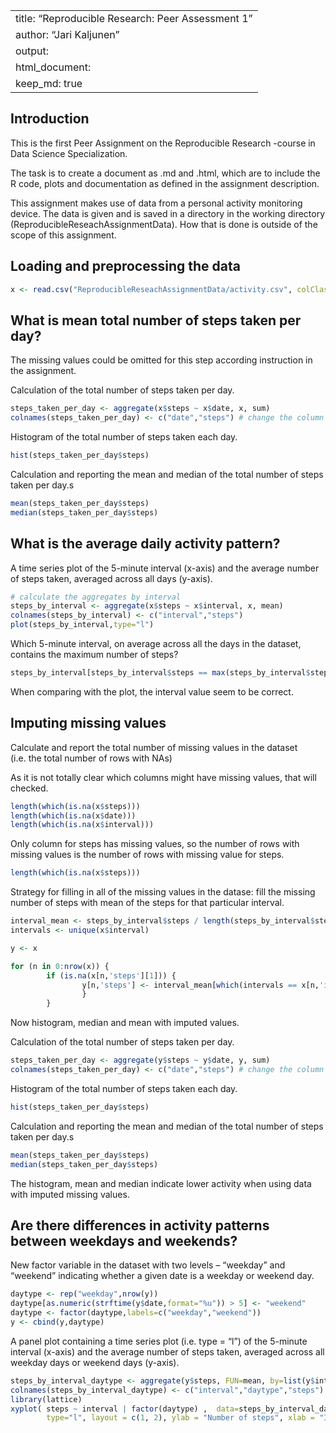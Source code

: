 
---
title: "Reproducible Research: Peer Assessment 1"
author: "Jari Kaljunen"
output: 
html_document:
keep_md: true
---

## Introduction

This is the first Peer Assignment on the Reproducible Research -course in Data Science Specialization.

The task is to create a document as .md and .html, which are to include the R code, plots and documentation
as defined in the assignment description.

This assignment makes use of data from a personal activity monitoring device. The data is given and is saved in 
a directory in the working directory (ReproducibleReseachAssignmentData). How that is done is outside of the scope
of this assignment.

## Loading and preprocessing the data

```r
x <- read.csv("ReproducibleReseachAssignmentData/activity.csv", colClasses=c("numeric","Date","integer"))
```

## What is mean total number of steps taken per day?

The missing values could be omitted for this step according instruction in the assignment.

Calculation of the total number of steps taken per day.

```r
steps_taken_per_day <- aggregate(x$steps ~ x$date, x, sum)
colnames(steps_taken_per_day) <- c("date","steps") # change the column names for clarity
```

Histogram of the total number of steps taken each day.

```r
hist(steps_taken_per_day$steps)
```

Calculation and reporting the mean and median of the total number of steps taken per day.s

```r
mean(steps_taken_per_day$steps)
median(steps_taken_per_day$steps)
```

## What is the average daily activity pattern?

A time series plot of the 5-minute interval (x-axis) and the average number of steps taken, averaged across all days (y-axis).

```r
# calculate the aggregates by interval
steps_by_interval <- aggregate(x$steps ~ x$interval, x, mean)
colnames(steps_by_interval) <- c("interval","steps")
plot(steps_by_interval,type="l")
```

Which 5-minute interval, on average across all the days in the dataset, contains the maximum number of steps?

```r
steps_by_interval[steps_by_interval$steps == max(steps_by_interval$steps),'interval']
```

When comparing with the plot, the interval value seem to be correct.

## Imputing missing values

Calculate and report the total number of missing values in the dataset (i.e. the total number of rows with NAs)

As it is not totally clear which columns might have missing values, that will checked.

```r
length(which(is.na(x$steps)))
length(which(is.na(x$date)))
length(which(is.na(x$interval)))
```

Only column for steps has missing values, so the number of rows with missing values is the number of rows with
missing value for steps.
```r
length(which(is.na(x$steps)))
```

Strategy for filling in all of the missing values in the datase: fill the missing number of steps with
mean of the steps for that particular interval.

```r
interval_mean <- steps_by_interval$steps / length(steps_by_interval$steps)
intervals <- unique(x$interval)

y <- x

for (n in 0:nrow(x)) {
        if (is.na(x[n,'steps'][1])) {
                y[n,'steps'] <- interval_mean[which(intervals == x[n,'interval'])]
                }
        }
```

Now histogram, median and mean with imputed values.

Calculation of the total number of steps taken per day.

```r
steps_taken_per_day <- aggregate(y$steps ~ y$date, y, sum)
colnames(steps_taken_per_day) <- c("date","steps") # change the column names for clarity
```

Histogram of the total number of steps taken each day.

```r
hist(steps_taken_per_day$steps)
```

Calculation and reporting the mean and median of the total number of steps taken per day.s

```r
mean(steps_taken_per_day$steps)
median(steps_taken_per_day$steps)
```

The histogram, mean and median indicate lower activity when using data with imputed missing values.

## Are there differences in activity patterns between weekdays and weekends?

New factor variable in the dataset with two levels -- "weekday" and "weekend" indicating whether a given date is a weekday or weekend day.

```r
daytype <- rep("weekday",nrow(y))
daytype[as.numeric(strftime(y$date,format="%u")) > 5] <- "weekend"
daytype <- factor(daytype,labels=c("weekday","weekend"))
y <- cbind(y,daytype)
```

A panel plot containing a time series plot (i.e. type = "l") of the 5-minute interval (x-axis) and the average number of steps taken, averaged across all weekday days or weekend days (y-axis).


```r
steps_by_interval_daytype <- aggregate(y$steps, FUN=mean, by=list(y$interval,y$daytype))
colnames(steps_by_interval_daytype) <- c("interval","daytype","steps")
library(lattice)
xyplot( steps ~ interval | factor(daytype) ,  data=steps_by_interval_daytype,
        type="l", layout = c(1, 2), ylab = "Number of steps", xlab = "Interval")

```
